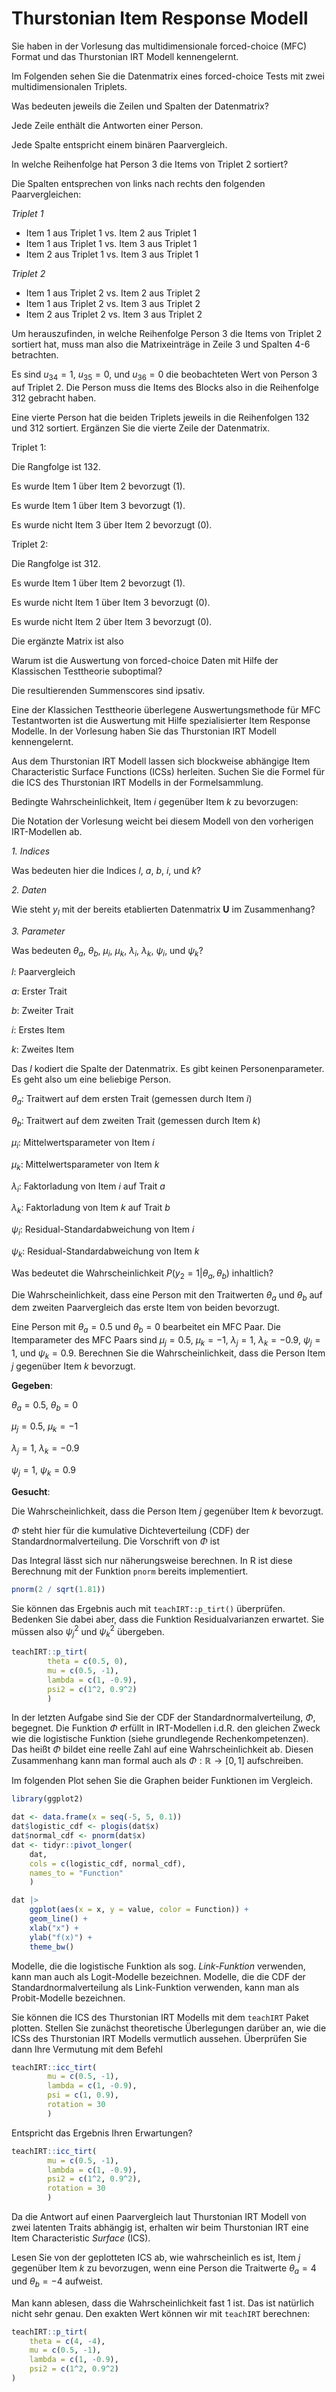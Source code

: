 # Thurstonian Item Response Modell

Sie haben in der Vorlesung das multidimensionale forced-choice (MFC) Format und das Thurstonian IRT Modell kennengelernt.

Im Folgenden sehen Sie die Datenmatrix eines forced-choice Tests mit zwei multidimensionalen Triplets.

\begin{equation}
    \mathbf{U} = 
    \begin{bmatrix}
        1 & 1 & 0 & 0 & 1 & 1 \\
        1 & 0 & 0 & 0 & 0 & 0 \\
        0 & 0 & 1 & 1 & 0 & 0\\
    \end{bmatrix}
\end{equation}

::: {.callout-aufgabe}

Was bedeuten jeweils die Zeilen und Spalten der Datenmatrix?

:::

::: {.callout-tip title="Lösung" collapse="true"}

Jede Zeile enthält die Antworten einer Person.

Jede Spalte entspricht einem binären Paarvergleich.

:::

::: {.callout-aufgabe}

In welche Reihenfolge hat Person $3$ die Items von Triplet $2$ sortiert?

:::

::: {.callout-tip title="Lösung" collapse="true"}

Die Spalten entsprechen von links nach rechts den folgenden Paarvergleichen:

*Triplet 1*

- Item 1 aus Triplet 1 vs. Item 2 aus Triplet 1
- Item 1 aus Triplet 1 vs. Item 3 aus Triplet 1
- Item 2 aus Triplet 1 vs. Item 3 aus Triplet 1

*Triplet 2*

- Item 1 aus Triplet 2 vs. Item 2 aus Triplet 2
- Item 1 aus Triplet 2 vs. Item 3 aus Triplet 2
- Item 2 aus Triplet 2 vs. Item 3 aus Triplet 2

Um herauszufinden, in welche Reihenfolge Person $3$ die Items von Triplet $2$ sortiert hat, muss man also die Matrixeinträge in Zeile $3$ und Spalten $4$-$6$ betrachten.

Es sind $u_{34} = 1$, $u_{35} = 0$, und $u_{36} = 0$ die beobachteten Wert von Person $3$ auf Triplet $2$. Die Person muss die Items des Blocks also in die Reihenfolge $312$ gebracht haben.

:::

::: {.callout-aufgabe}

Eine vierte Person hat die beiden Triplets jeweils in die Reihenfolgen $132$ und $312$ sortiert. Ergänzen Sie die vierte Zeile der Datenmatrix.

:::

::: {.callout-tip title="Lösung" collapse="true"}

Triplet 1:

Die Rangfolge ist $132$.

Es wurde Item 1 über Item 2 bevorzugt (1).

Es wurde Item 1 über Item 3 bevorzugt (1).

Es wurde nicht Item 3 über Item 2 bevorzugt (0).

Triplet 2:

Die Rangfolge ist $312$.

Es wurde Item 1 über Item 2 bevorzugt (1).

Es wurde nicht Item 1 über Item 3 bevorzugt (0).

Es wurde nicht Item 2 über Item 3 bevorzugt (0).

Die ergänzte Matrix ist also

\begin{equation}
    \mathbf{U} = 
    \begin{bmatrix}
        1 & 1 & 0 & 0 & 1 & 1 \\
        1 & 0 & 0 & 0 & 0 & 0 \\
        0 & 0 & 1 & 1 & 0 & 0 \\
        1 & 1 & 0 & 1 & 0 & 0
    \end{bmatrix}
\end{equation}

:::

::: {.callout-aufgabe}

Warum ist die Auswertung von forced-choice Daten mit Hilfe der Klassischen Testtheorie suboptimal?

:::

::: {.callout-tip title="Lösung" collapse="true"}

Die resultierenden Summenscores sind ipsativ.

:::

Eine der Klassichen Testtheorie überlegene Auswertungsmethode für MFC Testantworten ist die Auswertung mit Hilfe spezialisierter Item Response Modelle. In der Vorlesung haben Sie das Thurstonian IRT Modell kennengelernt.

::: {.callout-aufgabe}

Aus dem Thurstonian IRT Modell lassen sich blockweise abhängige Item Characteristic Surface Functions (ICSs) herleiten. Suchen Sie die Formel für die ICS des Thurstonian IRT Modells in der Formelsammlung.

:::

::: {.callout-tip title="Lösung" collapse="true"}

Bedingte Wahrscheinlichkeit, Item $i$ gegenüber Item $k$ zu bevorzugen:

\begin{equation}

P_l(y_l = 1 | \theta_a, \theta_b) = \Phi \Big( \frac{\mu_i - \mu_k + \lambda_i \theta_a - \lambda_k \theta_b}{\sqrt{\psi^2_i + \psi^2_k}} \Big)

\end{equation}

:::

::: {.callout-aufgabe}

Die Notation der Vorlesung weicht bei diesem Modell von den vorherigen IRT-Modellen ab. 

*1. Indices*

Was bedeuten hier die Indices $l$, $a$, $b$, $i$, und $k$?

*2. Daten*

Wie steht $y_l$ mit der bereits etablierten Datenmatrix $\mathbf{U}$ im Zusammenhang?

*3. Parameter*

Was bedeuten $\theta_a$, $\theta_b$, $\mu_i$, $\mu_k$, $\lambda_i$, $\lambda_k$, $\psi_i$, und $\psi_k$?

:::

::: {.callout-tip title="Lösung" collapse="true"}

$l$: Paarvergleich

$a$: Erster Trait

$b$: Zweiter Trait

$i$: Erstes Item

$k$: Zweites Item

Das $l$ kodiert die Spalte der Datenmatrix. Es gibt keinen Personenparameter. Es geht also um eine beliebige Person.

$\theta_a$: Traitwert auf dem ersten Trait (gemessen durch Item $i$)

$\theta_b$: Traitwert auf dem zweiten Trait (gemessen durch Item $k$)

$\mu_i$: Mittelwertsparameter von Item $i$

$\mu_k$: Mittelwertsparameter von Item $k$

$\lambda_i$: Faktorladung von Item $i$ auf Trait $a$

$\lambda_k$: Faktorladung von Item $k$ auf Trait $b$

$\psi_i$: Residual-Standardabweichung von Item $i$

$\psi_k$: Residual-Standardabweichung von Item $k$

:::

::: {.callout-aufgabe}

Was bedeutet die Wahrscheinlichkeit $P(y_2 = 1 | \theta_a, \theta_b)$ inhaltlich?

:::

::: {.callout-tip title="Lösung" collapse="true"}

Die Wahrscheinlichkeit, dass eine Person mit den Traitwerten $\theta_a$ und $\theta_b$ auf dem zweiten Paarvergleich das erste Item von beiden bevorzugt.

:::

::: {.callout-aufgabe}

Eine Person mit $\theta_a = 0.5$ und $\theta_b = 0$ bearbeitet ein MFC Paar. Die Itemparameter des MFC Paars sind $\mu_j = 0.5$, $\mu_k = -1$, $\lambda_j = 1$, $\lambda_k = -0.9$, $\psi_j = 1$, und $\psi_k = 0.9$. Berechnen Sie die Wahrscheinlichkeit, dass die Person Item $j$ gegenüber Item $k$ bevorzugt.

:::

::: {.callout-tip title="Lösung" collapse="true"}

**Gegeben**:

$\theta_a = 0.5$, $\theta_b = 0$

$\mu_j = 0.5$, $\mu_k = -1$

$\lambda_j = 1$, $\lambda_k = -0.9$

$\psi_j = 1$, $\psi_k = 0.9$ 

**Gesucht**:

Die Wahrscheinlichkeit, dass die Person Item $j$ gegenüber Item $k$ bevorzugt.

\begin{equation}
    P(y_l = 1 | \theta_a, \theta_b)
\end{equation}

\begin{equation}
    = \Phi(
        \frac{
                \mu_j - \mu_k + \lambda_j \theta_a  - \lambda_k \theta_b
            }{
                \sqrt{\psi_j^2 + \psi_k^2}
            }
    )
\end{equation}
\begin{equation}
    = \Phi(
        \frac{
                0.5 + 1 + 0.5
            }{
                \sqrt{1^2 + 0.9^2}
            }
    )
\end{equation}
\begin{equation}
    = \Phi(\frac{2}{\sqrt{1.81}})
\end{equation}
\begin{equation}
    \approx .93
\end{equation}

$\Phi$ steht hier für die kumulative Dichteverteilung (CDF) der Standardnormalverteilung. Die Vorschrift von $\Phi$ ist

\begin{equation}
    \Phi(x) = \frac{1}{\sqrt{2 \pi}} \int_{-\infty}^{x} e^{-t^2/2} dt
\end{equation}

Das Integral lässt sich nur näherungsweise berechnen. In R ist diese Berechnung mit der Funktion `pnorm` bereits implementiert.

```r
pnorm(2 / sqrt(1.81))
```

Sie können das Ergebnis auch mit `teachIRT::p_tirt()` überprüfen. Bedenken Sie dabei aber, dass die Funktion Residualvarianzen erwartet. Sie müssen also $\psi_j^2$ und $\psi_k^2$ übergeben.

```r
teachIRT::p_tirt(
		theta = c(0.5, 0), 
		mu = c(0.5, -1), 
		lambda = c(1, -0.9), 
		psi2 = c(1^2, 0.9^2)
		)
```

:::

In der letzten Aufgabe sind Sie der CDF der Standardnormalverteilung, $\Phi$, begegnet. Die Funktion $\Phi$ erfüllt in IRT-Modellen i.d.R. den gleichen Zweck wie die logistische Funktion (siehe grundlegende Rechenkompetenzen). Das heißt $\Phi$ bildet eine reelle Zahl auf eine Wahrscheinlichkeit ab. Diesen Zusammenhang kann man formal auch als $\Phi: \mathbb{R} \rightarrow [0, 1]$ aufschreiben.

Im folgenden Plot sehen Sie die Graphen beider Funktionen im Vergleich.

```r
library(ggplot2)

dat <- data.frame(x = seq(-5, 5, 0.1))
dat$logistic_cdf <- plogis(dat$x)
dat$normal_cdf <- pnorm(dat$x)
dat <- tidyr::pivot_longer(
    dat,
    cols = c(logistic_cdf, normal_cdf),
    names_to = "Function"
    )

dat |> 
    ggplot(aes(x = x, y = value, color = Function)) +
    geom_line() +
    xlab("x") +
    ylab("f(x)") +
    theme_bw()
```

Modelle, die die logistische Funktion als sog. *Link-Funktion* verwenden, kann man auch als Logit-Modelle bezeichnen. Modelle, die die CDF der Standardnormalverteilung als Link-Funktion verwenden, kann man als Probit-Modelle bezeichnen.

::: {.callout-aufgabe}

Sie können die ICS des Thurstonian IRT Modells mit dem `teachIRT` Paket plotten. Stellen Sie zunächst theoretische Überlegungen darüber an, wie die ICSs des Thurstonian IRT Modells vermutlich aussehen. Überprüfen Sie dann Ihre Vermutung mit dem Befehl

```r
teachIRT::icc_tirt(
		mu = c(0.5, -1),
		lambda = c(1, -0.9),
		psi = c(1, 0.9),
		rotation = 30
		)
```

Entspricht das Ergebnis Ihren Erwartungen?

:::

::: {.callout-tip title="Lösung" collapse="true"}

```r
teachIRT::icc_tirt(
		mu = c(0.5, -1),
		lambda = c(1, -0.9),
		psi2 = c(1^2, 0.9^2),
		rotation = 30
		)
```

Da die Antwort auf einen Paarvergleich laut Thurstonian IRT Modell von zwei latenten Traits abhängig ist, erhalten wir beim Thurstonian IRT eine Item Characteristic *Surface* (ICS).

:::

::: {.callout-aufgabe}

Lesen Sie von der geplotteten ICS ab, wie wahrscheinlich es ist, Item $j$ gegenüber Item $k$ zu bevorzugen, wenn eine Person die Traitwerte $\theta_a = 4$ und $\theta_b = -4$ aufweist.

:::

::: {.callout-tip title="Lösung" collapse="true"}

Man kann ablesen, dass die Wahrscheinlichkeit fast $1$ ist. Das ist natürlich nicht sehr genau. Den exakten Wert können wir mit `teachIRT` berechnen:

```r
teachIRT::p_tirt(
    theta = c(4, -4),
    mu = c(0.5, -1),
    lambda = c(1, -0.9),
    psi2 = c(1^2, 0.9^2)
)
```

:::